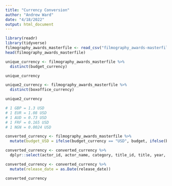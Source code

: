 ```yaml
---
title: "Currency Conversion"
author: "Andrew Ward"
date: "4/18/2022"
output: html_document
---
```


```r
library(readr)
library(tidyverse)
filmography_awards_masterfile <- read_csv("filmography_awards-masterfile.csv")
head(filmography_awards_masterfile)

```

```r
unique_currency <- filmography_awards_masterfile %>%
  distinct(budget_currency)

unique_currency

unique2_currency <- filmography_awards_masterfile %>%
  distinct(boxoffice_currency)

unique2_currency

```


```r
# 1 GBP = 1.3 USD
# 1 EUR = 1.08 USD
# 1 AUD = 0.73 USD
# 1 FRF = 0.165 USD
# 1 NGN = 0.0024 USD

```

```r
converted_currency <- filmography_awards_masterfile %>%
  mutate(budget_USD = ifelse(budget_currency == "USD", budget, ifelse(budget_currency == "GBP", budget * 1.3, ifelse(budget_currency == "EUR", budget * 1.08, ifelse(budget_currency == "AUD", budget * .73, ifelse(budget_currency == "FRF", budget * .165, ifelse(budget_currency == "NGN", budget * .0024, NA)))))))

converted_currency <- converted_currency %>%
  dplyr::select(actor_id, actor_name, category, title_id, title, year, release_date, type, budget_currency, budget, budget_USD, boxoffice_currency, `World-wide`, International, Domestic, MCU_film, award_name, award_category, event_name, winner, nomination_year)

converted_currency <- converted_currency %>%
  mutate(release_date = as.Date(release_date))

converted_currency
```



